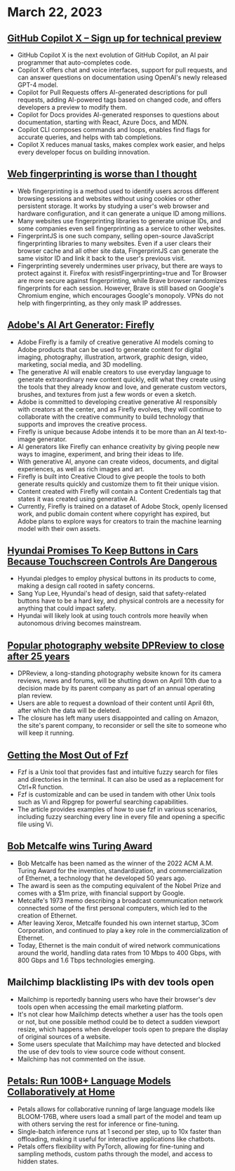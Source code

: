 # March 22, 2023

## [GitHub Copilot X – Sign up for technical preview](https://github.blog/2023-03-22-github-copilot-x-the-ai-powered-developer-experience/?ref=hackernewsgpt.com)

-   GitHub Copilot X is the next evolution of GitHub Copilot, an AI pair programmer that auto-completes code.
-   Copilot X offers chat and voice interfaces, support for pull requests, and can answer questions on documentation using OpenAI's newly released GPT-4 model.
-   Copilot for Pull Requests offers AI-generated descriptions for pull requests, adding AI-powered tags based on changed code, and offers developers a preview to modify them.
-   Copilot for Docs provides AI-generated responses to questions about documentation, starting with React, Azure Docs, and MDN.
-   Copilot CLI composes commands and loops, enables find flags for accurate queries, and helps with tab completions.
-   Copilot X reduces manual tasks, makes complex work easier, and helps every developer focus on building innovation.

## [Web fingerprinting is worse than I thought](https://www.bitestring.com/posts/2023-03-19-web-fingerprinting-is-worse-than-I-thought.html?ref=hackernewsgpt.com)

-   Web fingerprinting is a method used to identify users across different browsing sessions and websites without using cookies or other persistent storage. It works by studying a user's web browser and hardware configuration, and it can generate a unique ID among millions.
-   Many websites use fingerprinting libraries to generate unique IDs, and some companies even sell fingerprinting as a service to other websites.
-   FingerprintJS is one such company, selling open-source JavaScript fingerprinting libraries to many websites. Even if a user clears their browser cache and all other site data, FingerprintJS can generate the same visitor ID and link it back to the user's previous visit.
-   Fingerprinting severely undermines user privacy, but there are ways to protect against it. Firefox with resistFingerprinting=true and Tor Browser are more secure against fingerprinting, while Brave browser randomizes fingerprints for each session. However, Brave is still based on Google's Chromium engine, which encourages Google's monopoly. VPNs do not help with fingerprinting, as they only mask IP addresses.

## [Adobe's AI Art Generator: Firefly](https://www.adobe.com/sensei/generative-ai/firefly.html?ref=hackernewsgpt.com)

-   Adobe Firefly is a family of creative generative AI models coming to Adobe products that can be used to generate content for digital imaging, photography, illustration, artwork, graphic design, video, marketing, social media, and 3D modelling.
-   The generative AI will enable creators to use everyday language to generate extraordinary new content quickly, edit what they create using the tools that they already know and love, and generate custom vectors, brushes, and textures from just a few words or even a sketch.
-   Adobe is committed to developing creative generative AI responsibly with creators at the center, and as Firefly evolves, they will continue to collaborate with the creative community to build technology that supports and improves the creative process.
-   Firefly is unique because Adobe intends it to be more than an AI text-to-image generator.
-   AI generators like Firefly can enhance creativity by giving people new ways to imagine, experiment, and bring their ideas to life.
-   With generative AI, anyone can create videos, documents, and digital experiences, as well as rich images and art.
-   Firefly is built into Creative Cloud to give people the tools to both generate results quickly and customize them to fit their unique vision.
-   Content created with Firefly will contain a Content Credentials tag that states it was created using generative AI.
-   Currently, Firefly is trained on a dataset of Adobe Stock, openly licensed work, and public domain content where copyright has expired, but Adobe plans to explore ways for creators to train the machine learning model with their own assets.

## [Hyundai Promises To Keep Buttons in Cars Because Touchscreen Controls Are Dangerous](https://www.thedrive.com/news/hyundai-promises-to-keep-buttons-in-cars-because-touchscreen-controls-are-dangerous?ref=hackernewsgpt.com)

-   Hyundai pledges to employ physical buttons in its products to come, making a design call rooted in safety concerns.
-   Sang Yup Lee, Hyundai's head of design, said that safety-related buttons have to be a hard key, and physical controls are a necessity for anything that could impact safety.
-   Hyundai will likely look at using touch controls more heavily when autonomous driving becomes mainstream.

## [Popular photography website DPReview to close after 25 years](https://www.dpreview.com/news/5901145460/dpreview-com-to-close?ref=hackernewsgpt.com)

-   DPReview, a long-standing photography website known for its camera reviews, news and forums, will be shutting down on April 10th due to a decision made by its parent company as part of an annual operating plan review.
-   Users are able to request a download of their content until April 6th, after which the data will be deleted.
-   The closure has left many users disappointed and calling on Amazon, the site's parent company, to reconsider or sell the site to someone who will keep it running.

## [Getting the Most Out of Fzf](https://andrew-quinn.me/fzf/?ref=hackernewsgpt.com)

-   Fzf is a Unix tool that provides fast and intuitive fuzzy search for files and directories in the terminal. It can also be used as a replacement for Ctrl+R function.
-   Fzf is customizable and can be used in tandem with other Unix tools such as Vi and Ripgrep for powerful searching capabilities.
-   The article provides examples of how to use fzf in various scenarios, including fuzzy searching every line in every file and opening a specific file using Vi.

## [Bob Metcalfe wins Turing Award](https://amturing.acm.org/?2023=&ref=hackernewsgpt.com)

-   Bob Metcalfe has been named as the winner of the 2022 ACM A.M. Turing Award for the invention, standardization, and commercialization of Ethernet, a technology that he developed 50 years ago.
-   The award is seen as the computing equivalent of the Nobel Prize and comes with a $1m prize, with financial support by Google.
-   Metcalfe's 1973 memo describing a broadcast communication network connected some of the first personal computers, which led to the creation of Ethernet.
-   After leaving Xerox, Metcalfe founded his own internet startup, 3Com Corporation, and continued to play a key role in the commercialization of Ethernet.
-   Today, Ethernet is the main conduit of wired network communications around the world, handling data rates from 10 Mbps to 400 Gbps, with 800 Gbps and 1.6 Tbps technologies emerging.

## Mailchimp blacklisting IPs with dev tools open

-   Mailchimp is reportedly banning users who have their browser's dev tools open when accessing the email marketing platform.
-   It's not clear how Mailchimp detects whether a user has the tools open or not, but one possible method could be to detect a sudden viewport resize, which happens when developer tools open to prepare the display of original sources of a website.
-   Some users speculate that Mailchimp may have detected and blocked the use of dev tools to view source code without consent.
-   Mailchimp has not commented on the issue.

## [Petals: Run 100B+ Language Models Collaboratively at Home](https://petals.ml/?ref=hackernewsgpt.com)

-   Petals allows for collaborative running of large language models like BLOOM-176B, where users load a small part of the model and team up with others serving the rest for inference or fine-tuning.
-   Single-batch inference runs at 1 second per step, up to 10x faster than offloading, making it useful for interactive applications like chatbots.
-   Petals offers flexibility with PyTorch, allowing for fine-tuning and sampling methods, custom paths through the model, and access to hidden states.


